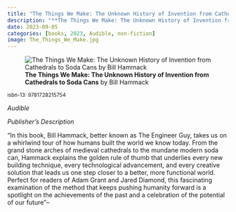```yaml
---
title: "The Things We Make: The Unknown History of Invention from Cathedrals to Soda Cans"
description: "**The Things We Make: The Unknown History of Invention from Cathedrals to Soda Cans** by Bill Hammack"
date: 2023-09-05
categories: [books, 2023, Audible, non-fiction]
image: The_Things_We_Make.jpg
---
```

![**The Things We Make: The Unknown History of Invention from Cathedrals to Soda Cans** by Bill Hammack](The_Things_We_Make.jpg){fig-align="left"}

<sup>isbn-13: 9781728215754</sup>

*Audible*

*Publisher's Description*

"In this book, Bill Hammack, better known as The Engineer Guy, takes us on
a whirlwind tour of how humans built the world we know today. From the
grand stone arches of medieval cathedrals to the mundane modern soda can,
Hammack explains the golden rule of thumb that underlies every new building
technique, every technological advancement, and every creative solution
that leads us one step closer to a better, more functional world. Perfect
for readers of Adam Grant and Jared Diamond, this fascinating examination
of the method that keeps pushing humanity forward is a spotlight on the
achievements of the past and a celebration of the potential of our
future"--